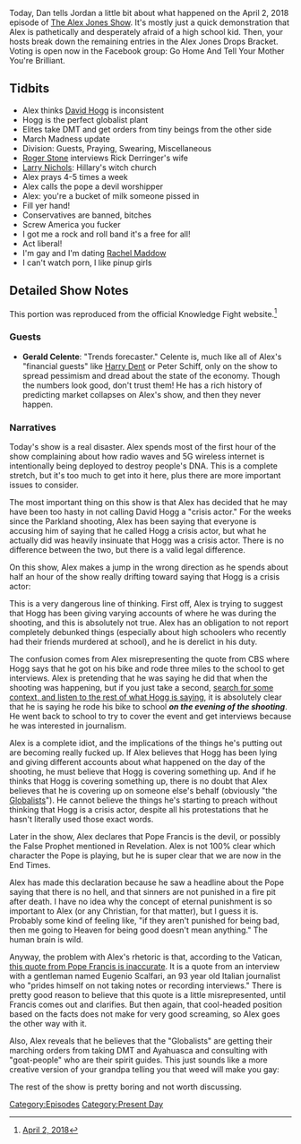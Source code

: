 {{DEFAULTSORT:
    #_EPISODE_0145:April 2, 2018
}}{{Episode
    | title           = April 2, 2018
    | caption         = Listen to this episode on [https://knowledgefight.libsyn.com/knowledge-fight-april-2-the-drops-bracket Libsyn] [https://open.spotify.com/episode/16Mj3W219eiN7UrEKXO4cT Spotify], Read the [[Transcript/145: April 2, 2018|Unofficial Transcript]]
    | episodeNumber   = 145
    | length          = 00:50:29
    | airDate         = April 4, 2018
    | coverageDate    = April 2, 2018
    | episodeType     = [[:Category:Present Day|Present Day]]
    | appearance      = [[David Hogg]], [[Roger Stone]], [[Rick Derringer's wife]], [[Larry Nichols]], [[Rachel Maddow]]
    | beverage        = White Claw
    | oocDrop         = What is he, a fag?
    | previousEpisode = [[144: March 25-31, Part 2]]
    | nextEpisode     = [[146: April 4, 2018]]
}}

{{Stub}}

Today, Dan tells Jordan a little bit about what happened on the April 2, 2018 episode of [[The Alex Jones Show]]. It's mostly just a quick demonstration that Alex is pathetically and desperately afraid of a high school kid. Then, your hosts break down the remaining entries in the Alex Jones Drops Bracket. Voting is open now in the Facebook group: Go Home And Tell Your Mother You're Brilliant.

==Tidbits==

*Alex thinks [[David Hogg]] is inconsistent
*Hogg is the perfect globalist plant
*Elites take DMT and get orders from tiny beings from the other side
*March Madness update
*Division: Guests, Praying, Swearing, Miscellaneous
*[[Roger Stone]] interviews Rick Derringer's wife
*[[Larry Nichols]]: Hillary's witch church
*Alex prays 4-5 times a week
*Alex calls the pope a devil worshipper
*Alex: you're a bucket of milk someone pissed in
*Fill yer hand!
*Conservatives are banned, bitches
*Screw America you fucker
*I got me a rock and roll band it's a free for all!
*Act liberal!
*I'm gay and I'm dating [[Rachel Maddow]]
*I can't watch porn, I like pinup girls

==Detailed Show Notes==

This portion was reproduced from the official Knowledge Fight website.<ref>[https://knowledgefight.com/the-past/2018/4/2/april-2-2018 April 2, 2018]</ref>

===Guests===

*'''Gerald Celente''': "Trends forecaster." Celente is, much like all of Alex's "financial guests" like [[Harry Dent]] or Peter Schiff, only on the show to spread pessimism and dread about the state of the economy. Though the numbers look good, don't trust them! He has a rich history of predicting market collapses on Alex's show, and then they never happen.

===Narratives===

Today's show is a real disaster. Alex spends most of the first hour of the show complaining about how radio waves and 5G wireless internet is intentionally being deployed to destroy people's DNA. This is a complete stretch, but it's too much to get into it here, plus there are more important issues to consider.

The most important thing on this show is that Alex has decided that he may have been too hasty in not calling David Hogg a "crisis actor." For the weeks since the Parkland shooting, Alex has been saying that everyone is accusing him of saying that he called Hogg a crisis actor, but what he actually did was heavily insinuate that Hogg was a crisis actor. There is no difference between the two, but there is a valid legal difference.

On this show, Alex makes a jump in the wrong direction as he spends about half an hour of the show really drifting toward saying that Hogg is a crisis actor:

This is a very dangerous line of thinking. First off, Alex is trying to suggest that Hogg has been giving varying accounts of where he was during the shooting, and this is absolutely not true. Alex has an obligation to not report completely debunked things (especially about high schoolers who recently had their friends murdered at school), and he is derelict in his duty.

The confusion comes from Alex misrepresenting the quote from CBS where Hogg says that he got on his bike and rode three miles to the school to get interviews. Alex is pretending that he was saying he did that when the shooting was happening, but if you just take a second, [https://www.vox.com/policy-and-politics/2018/2/20/17030294/florida-shooting-survivor-david-hogg-gun-control search for some context, and listen to the rest of what Hogg is saying], it is absolutely clear that he is saying he rode his bike to school '''''on the evening of the shooting'''''. He went back to school to try to cover the event and get interviews because he was interested in journalism.

Alex is a complete idiot, and the implications of the things he's putting out are becoming really fucked up. If Alex believes that Hogg has been lying and giving different accounts about what happened on the day of the shooting, he must believe that Hogg is covering something up. And if he thinks that Hogg is covering something up, there is no doubt that Alex believes that he is covering up on someone else's behalf (obviously "the [[Globalists]]"). He cannot believe the things he's starting to preach without thinking that Hogg is a crisis actor, despite all his protestations that he hasn't literally used those exact words.

Later in the show, Alex declares that Pope Francis is the devil, or possibly the False Prophet mentioned in Revelation. Alex is not 100% clear which character the Pope is playing, but he is super clear that we are now in the End Times.

Alex has made this declaration because he saw a headline about the Pope saying that there is no hell, and that sinners are not punished in a fire pit after death. I have no idea why the concept of eternal punishment is so important to Alex (or any Christian, for that matter), but I guess it is. Probably some kind of feeling like, "if they aren't punished for being bad, then me going to Heaven for being good doesn't mean anything." The human brain is wild.

Anyway, the problem with Alex's rhetoric is that, according to the Vatican, [https://www.thecut.com/2018/03/did-pope-francis-really-say-there-is-no-hell.html this quote from Pope Francis is inaccurate]. It is a quote from an interview with a gentleman named Eugenio Scalfari, an 93 year old Italian journalist who "prides himself on not taking notes or recording interviews." There is pretty good reason to believe that this quote is a little misrepresented, until Francis comes out and clarifies. But then again, that cool-headed position based on the facts does not make for very good screaming, so Alex goes the other way with it.

Also, Alex reveals that he believes that the "Globalists" are getting their marching orders from taking DMT and Ayahuasca and consulting with "goat-people" who are their spirit guides. This just sounds like a more creative version of your grandpa telling you that weed will make you gay:

The rest of the show is pretty boring and not worth discussing.

[[Category:Episodes]]
[[Category:Present Day]]
